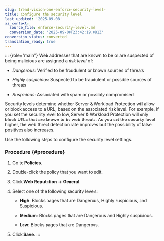 ```yaml
---
slug: trend-vision-one-enforce-security-level-
title: Configure the security level
last_updated: '2025-09-08'
ai_context:
  source_file: enforce-security-level-.md
  conversion_date: '2025-09-08T23:42:19.881Z'
conversion_status: converted
translation_ready: true
---
```


::: {role="main"}
Web addresses that are known to be or are suspected of being malicious are assigned a *risk level* of:

- *Dangerous*: Verified to be fraudulent or known sources of threats

- *Highly suspicious*: Suspected to be fraudulent or possible sources of threats

- *Suspicious*: Associated with spam or possibly compromised

Security levels determine whether Server & Workload Protection will allow or block access to a URL, based on the associated risk level. For example, if you set the security level to low, Server & Workload Protection will only block URLs that are known to be web threats. As you set the security level higher, the web threat detection rate improves but the possibility of false positives also increases.

Use the following steps to configure the security level settings.

### Procedure {#procedure}

1.  Go to **Policies**.

2.  Double-click the policy that you want to edit.

3.  Click **Web Reputation → General**.

4.  Select one of the following security levels:

    - **High**: Blocks pages that are Dangerous, Highly suspicious, and Suspicious.

    - **Medium**: Blocks pages that are Dangerous and Highly suspicious.

    - **Low**: Blocks pages that are Dangerous.

5.  Click **Save**.
:::
